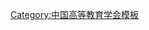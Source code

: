 {{Navbox
| name   = 中国高等教育学会第四届理事会
| title  = [[中国高等教育学会]]第四届理事会
| above  = 2000年11月－2006年3月
| bodyclass = hlist
| group1 = 名誉会长
| list1  = [[何东昌]]
| group2 = 会长
| list2  = [[周远清]]
| group3 = 副会长
| list3  = 
* [[李文海 (1932年)|李文海]]
* [[卢铁城]]
* [[曲钦岳]]
* [[杨叔子]]
* [[张伟江]]
* [[葛锁网]]
* [[郝维谦]]
| group4 = 秘书长
| list4  = [[张晋峰]]
| group5 = 副秘书长
| list5  = 
* [[王革|王　革]]
* [[蔡克勇]]
* [[谢桂华]]
* [[张笛梅]]
| group6 = 常务理事
| list6  = 
* [[周远清]]
* [[李文海 (1932年)|李文海]]
* [[卢铁城]]
* [[曲钦岳]]
* [[杨叔子]]
* [[张伟江]]
* [[葛锁网]]
* [[郝维谦]]
* [[王生洪]]
* [[吴启迪]]
* [[耿学超]]
* [[申纪云]]
* [[和福生]]
* [[李喜平]]
* [[董浩 (1944年)|董　浩]]
* [[杨树国]]
* [[陈谟开]]
* [[李发伸]]
* [[郑继伟]]
* [[何致瑜]]
* [[张泰岭]]
* [[颜泽贤]]
* [[雒秀兰]]
* [[漆权|漆　权]]
* [[杨泉明]]
* [[欧可平]]
* [[王长楷]]
* [[李东升]]
* [[李钟善]]
* [[杨家庆]]
* [[崔宝璐]]
* [[吕祖良]]
* [[纪宝成]]
* [[金学林]]
* [[许英才]]
* [[王子镐]]
* [[俞家庆]]
* [[徐文良]]
* [[谢绳武]]
* [[李宗尧]]
* [[宋尽贤]]
* [[牟阳春]]
* [[王建磐]]
* [[瞿振元]]
* [[左铁镛]]
* [[沈士团]]
* [[闵维方]]
* [[孙继铭]]
* [[王镭|王　镭]]
* [[钟秉林]]
* [[于国华]]
* [[杨德广]]
* [[王伟廉]]
* [[张笛梅]]
* [[陈清龙]]
* [[陈锡章]]
* [[邓晓春]]
* [[张晋峰]]
* [[罗宏述]]
* [[王革|王　革]]
* [[顾海良]]
* [[赵沁平]]
* [[赵亮宏]]
* [[阎立钦]]
| group7 = 顾问
| list7  =
* [[潘懋元]]
* [[钱其璈]]
}}<noinclude>
{{collapsible option}}
[[Category:中国高等教育学会模板]]
</noinclude>